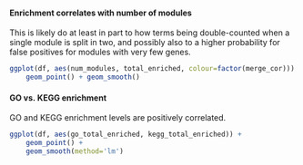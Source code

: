 #### Enrichment correlates with number of modules

This is likely do at least in part to how terms being double-counted when a
single module is split in two, and possibly also to a higher probability for
false positives for modules with very few genes.

```r
ggplot(df, aes(num_modules, total_enriched, colour=factor(merge_cor))) + 
    geom_point() + geom_smooth()

```

#### GO vs. KEGG enrichment

GO and KEGG enrichment levels are positively correlated.

```r
ggplot(df, aes(go_total_enriched, kegg_total_enriched)) + 
    geom_point() +
    geom_smooth(method='lm')
```
